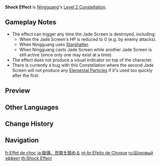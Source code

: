 {{Constellation Infobox
|image       = Constellation Shock Effect.png
|description = When [[Jade Screen]] is shattered, its CD will reset.<br />Can occur once every 6s.
|level       = 2
|character   = Ningguang
|utility1    = Cooldown Reset
}}
'''Shock Effect''' is [[Ningguang]]'s [[Level 2 Constellation]].

==Gameplay Notes==
* The effect can trigger any time the Jade Screen is destroyed, including:
** When the Jade Screen's HP is reduced to 0 (e.g. by enemy attacks).
** When Ningguang uses [[Starshatter]].
** When Ningguang casts Jade Screen while another Jade Screen is still active (since only one may exist at a time).
* The effect does not produce a visual indicator on top of the character.
* There is currently a bug with this Constellation where the second Jade Screen will not produce any [[Energy|Elemental Particles]] if it's used too quickly after the first.

==Preview==
{{Preview
|file    = Constellation Shock Effect
}}

==Other Languages==
{{Other Languages
|en      = Shock Effect
|zhs     = 璇玑合璧镇昆仑
|zhs_rm  = Xuánjī Hébì Zhèn Kūnlún
|zht     = 璇璣合璧鎮昆侖
|zht_rm  = Xuánjī Hébì Zhèn Kūnlún
|zh_tl   = 
|ja      = 璇璣、崑崙を鎮める
|ja_rm   = Senki, Konron wo Shizumeru
|ja_tl   = Beautiful Jade, Appease Kunlun
|ko      = 곤륜을 억누르는 선기
|ko_rm   = Gonryun-eul Eoknureuneun Seongi
|ko_tl   = Armillary Sphere Which Suppress Kunlun
|ko_note = In past, 선기[璇璣] also have meaning as 'Armillary Sphere' and 'Alpha Ursae Majoris(Dubhe) to Delta Ursae Majoris(Megrez)'.
|es      = Efecto choque
|es_tl   = Shock Effect
|fr      = Effet de choc
|fr_tl   = Shock Effect
|ru      = Шоковый эффект
|ru_tl   = Shock Effect
|th      = Shock Effect
|vi      = Toàn Cơ Kết Hợp Trấn Côn Lôn
|vi_tl   = 
|de      = Erschütterung
|de_tl   = Destabilization
|id      = Shock Effect
|pt      = Efeito de Choque
|pt_tl   = Shock Effect
|ja_note = 璇璣 = "beautiful jade, star" + "pearl that is not quite round."<br />
{{w|Kunlun (mythology)|Kunlun}} is a mountain chain in China, which is an important symbol in Chinese mythology.
|tr      = Şok Etkisi
|tr_tl   = 
|it      = Effetto shock
|it_tl   = Shock Effect
}}

==Change History==
{{Change History|1.0}}

==Navigation==
{{Talent Navbox|Ningguang}}

[[fr:Effet de choc]]
[[ja:璇璣、崑崙を鎮める]]
[[pt-br:Efeito de Choque]]
[[ru:Шоковый эффект]]
[[th:Shock Effect]]